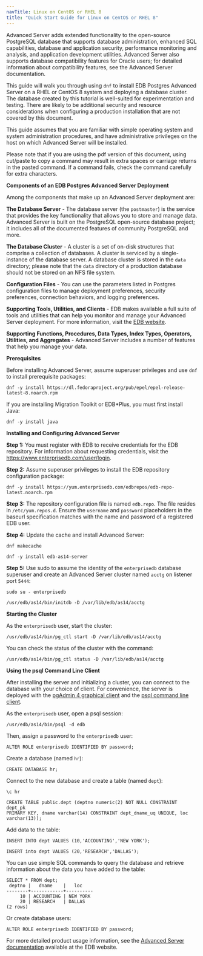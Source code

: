 ```yaml
---
navTitle: Linux on CentOS or RHEL 8
title: "Quick Start Guide for Linux on CentOS or RHEL 8"
---
```


Advanced Server adds extended functionality to the open-source PostgreSQL database that supports database administration, enhanced SQL capabilities, database and application security, performance monitoring and analysis, and application development utilities. Advanced Server also supports database compatibility features for Oracle users; for detailed information about compatibility features, see the Advanced Server documentation.

This guide will walk you through using `dnf` to install EDB Postgres Advanced Server on a RHEL or CentOS 8 system and deploying a database cluster. The database created by this tutorial is well-suited for experimentation and testing. There are likely to be additional security and resource considerations when configuring a production installation that are not covered by this document.

This guide assumes that you are familiar with simple operating system and system administration procedures, and have administrative privileges on the host on which Advanced Server will be installed.

Please note that if you are using the pdf version of this document, using cut/paste to copy a command may result in extra spaces or carriage returns in the pasted command. If a command fails, check the command carefully for extra characters.

**Components of an EDB Postgres Advanced Server Deployment**

Among the components that make up an Advanced Server deployment are:

**The Database Server** - The database server (the `postmaster`) is the service that provides the key functionality that allows you to store and manage data. Advanced Server is built on the PostgreSQL open-source database project; it includes all of the documented features of community PostgreSQL and more.

**The Database Cluster** - A cluster is a set of on-disk structures that comprise a collection of databases. A cluster is serviced by a single-instance of the database server. A database cluster is stored in the `data` directory; please note that the `data` directory of a production database should not be stored on an NFS file system.

**Configuration Files** - You can use the parameters listed in Postgres configuration files to manage deployment preferences, security preferences, connection behaviors, and logging preferences.

**Supporting Tools, Utilities, and Clients** - EDB makes available a full suite of tools and utilities that can help you monitor and manage your Advanced Server deployment. For more information, visit the [EDB website](https://www.enterprisedb.com/).

**Supporting Functions, Procedures, Data Types, Index Types, Operators, Utilities, and Aggregates** - Advanced Server includes a number of features that help you manage your data.

**Prerequisites**

Before installing Advanced Server, assume superuser privileges and use `dnf` to install prerequisite packages:

```text
dnf -y install https://dl.fedoraproject.org/pub/epel/epel-release-latest-8.noarch.rpm
```

If you are installing Migration Toolkit or EDB\*Plus, you must first install Java:

```text
dnf -y install java
```

**Installing and Configuring Advanced Server**

**Step 1:** You must register with EDB to receive credentials for the EDB repository. For information about requesting credentials, visit the https://www.enterprisedb.com/user/login.

**Step 2:** Assume superuser privileges to install the EDB repository configuration package:

```text
dnf -y install https://yum.enterprisedb.com/edbrepos/edb-repo-latest.noarch.rpm
```

**Step 3:** The repository configuration file is named `edb.repo`. The file resides in `/etc/yum.repos.d`. Ensure the `username` and `password` placeholders in the baseurl specification matches with the name and password of a registered EDB user. 

**Step 4:** Update the cache and install Advanced Server:

```text
dnf makecache

dnf -y install edb-as14-server
```

**Step 5:** Use sudo to assume the identity of the `enterprisedb` database superuser and create an Advanced Server cluster named `acctg` on listener port `5444`:

```text
sudo su - enterprisedb

/usr/edb/as14/bin/initdb -D /var/lib/edb/as14/acctg
```

**Starting the Cluster**

As the `enterprisedb` user, start the cluster:

```text
/usr/edb/as14/bin/pg_ctl start -D /var/lib/edb/as14/acctg
```

You can check the status of the cluster with the command:

```text
/usr/edb/as14/bin/pg_ctl status -D /var/lib/edb/as14/acctg
```

**Using the psql Command Line Client**

After installing the server and initializing a cluster, you can connect to the database with your choice of client. For convenience, the server is deployed with the [pgAdmin 4 graphical client](https://www.pgadmin.org/docs/) and the [psql command line client](https://www.postgresql.org/docs/current/app-psql.html).

As the `enterprisedb` user, open a psql session:

```text
/usr/edb/as14/bin/psql -d edb
```

Then, assign a password to the `enterprisedb` user:

```text
ALTER ROLE enterprisedb IDENTIFIED BY password;
```

Create a database (named `hr`):

```text
CREATE DATABASE hr;
```

Connect to the new database and create a table (named `dept`):

```text
\c hr

CREATE TABLE public.dept (deptno numeric(2) NOT NULL CONSTRAINT dept_pk
PRIMARY KEY, dname varchar(14) CONSTRAINT dept_dname_uq UNIQUE, loc
varchar(13));
```

Add data to the table:

```text
INSERT INTO dept VALUES (10,'ACCOUNTING','NEW YORK');

INSERT into dept VALUES (20,'RESEARCH','DALLAS');
```

You can use simple SQL commands to query the database and retrieve information about the data you have added to the table:

```text
SELECT * FROM dept;
 deptno |   dname    |   loc
--------+------------+----------
     10 | ACCOUNTING | NEW YORK
     20 | RESEARCH   | DALLAS
(2 rows)
```

Or create database users:

```text
ALTER ROLE enterprisedb IDENTIFIED BY password;
```

For more detailed product usage information, see the [Advanced Server documentation](/epas/latest/) available at the EDB website.
